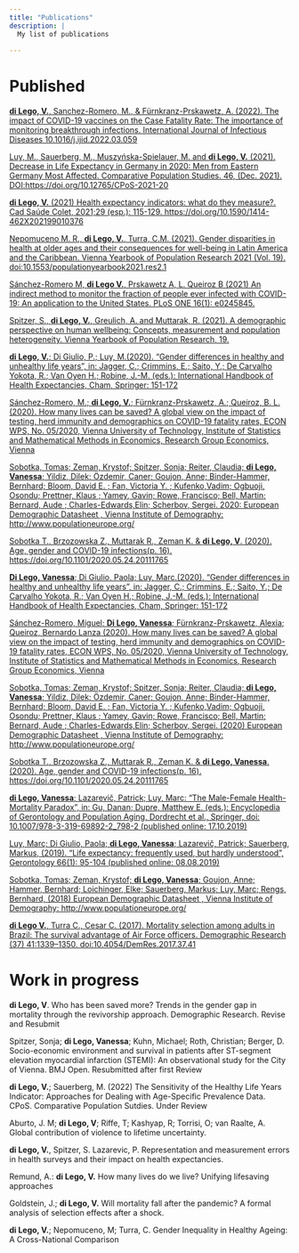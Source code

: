 ```yaml
---
title: "Publications"
description: |
  My list of publications
  
---
```


# Published

[**di Lego, V.**, Sanchez-Romero, M., & Fürnkranz-Prskawetz, A. (2022). The impact of COVID-19 vaccines on the Case Fatality Rate: The importance of monitoring breakthrough infections. International Journal of Infectious Diseases 10.1016/j.ijid.2022.03.059](https://www.sciencedirect.com/science/article/pii/S1201971222001977?via%3Dihub)

[Luy, M., Sauerberg, M., Muszyńska-Spielauer, M. and **di Lego, V.** (2021). Decrease in Life Expectancy in Germany in 2020: Men from Eastern Germany Most Affected. Comparative Population Studies. 46, (Dec. 2021). DOI:https://doi.org/10.12765/CPoS-2021-20](https://comparativepopulationstudies.de/index.php/CPoS/article/view/460)

[**di Lego, V.** (2021) Health expectancy indicators: what do they measure?. Cad Saúde Colet, 2021;29 (esp.): 115-129. https://doi.org/10.1590/1414-462X202199010376](https://www.scielo.br/j/cadsc/a/wc8DBFJs4jRfdR4DG4KT6YM/) 

[Nepomuceno M. R., **di Lego, V.**, Turra, C.M. (2021). Gender disparities in health at older ages and their consequences for well-being in Latin America and the Caribbean. Vienna Yearbook of Population Research 2021 (Vol. 19). doi:10.1553/populationyearbook2021.res2.1](https://www.austriaca.at/0xc1aa5576_0x003c8cc2.pdf)

[Sánchez-Romero M, **di Lego V.**, Prskawetz A, L. Queiroz B (2021) An indirect method to monitor the fraction of people ever infected with COVID-19: An application to the United States. PLoS ONE 16(1): e0245845.](https://doi.org/10.1371/journal.pone.0245845)

[Spitzer, S., **di Lego, V.**, Greulich, A. and Muttarak, R. (2021). A demographic perspective on human wellbeing: Concepts, measurement and population heterogeneity. Vienna Yearbook of Population Research, 19.](https://doi.org/10.1553/populationyearbook2021.int01)

[**di Lego, V.**; Di Giulio, P.; Luy, M.(2020). "Gender differences in healthy and unhealthy life years", in: Jagger, C.; Crimmins, E.; Saito, Y.; De Carvalho Yokota, R.; Van Oyen H.; Robine, J.-M. (eds.): International Handbook of Health Expectancies, Cham, Springer: 151-172](https://link.springer.com/chapter/10.1007%2F978-3-030-37668-0_11)


[Sánchez-Romero, M.; **di Lego, V.**; Fürnkranz-Prskawetz, A.; Queiroz, B. L. (2020). How many lives can be saved? A global view on the impact of testing, herd immunity and demographics on COVID-19 fatality rates, ECON WPS, No. 05/2020, Vienna University of Technology, Institute of Statistics and Mathematical Methods in Economics, Research Group Economics, Vienna](https://www.econstor.eu/bitstream/10419/218732/1/1698672055.pdf)

[Sobotka, Tomas; Zeman, Krystof; Spitzer, Sonja; Reiter, Claudia; **di Lego, Vanessa**; Yildiz, Dilek; Özdemir, Caner; Goujon, Anne; Binder-Hammer, Bernhard; Bloom, David E. ; Fan, Victoria Y. ;  Kufenko,Vadim;  Ogbuoji, Osondu; Prettner, Klaus ;  Yamey, Gavin;  Rowe, Francisco;  Bell, Martin; Bernard, Aude ; Charles-Edwards,Elin; Scherbov, Sergei. 2020: European Demographic Datasheet , Vienna Institute of Demography: http://www.populationeurope.org/](https://www.oeaw.ac.at/vid/data/demographic-data-sheets/european-demographic-data-sheet-2020)

[Sobotka T., Brzozowska Z., Muttarak R., Zeman K. & **di Lego, V**. (2020). Age, gender and COVID-19 infections(p. 16). https://doi.org/10.1101/2020.05.24.20111765](https://www.medrxiv.org/content/10.1101/2020.05.24.20111765v1)

[**Di Lego, Vanessa**; Di Giulio, Paola; Luy, Marc.(2020). "Gender differences in healthy and unhealthy life years", in: Jagger, C.; Crimmins, E.; Saito, Y.; De Carvalho Yokota, R.; Van Oyen H.; Robine, J.-M. (eds.): International Handbook of Health Expectancies, Cham, Springer: 151-172](https://link.springer.com/chapter/10.1007%2F978-3-030-37668-0_11)


[Sánchez-Romero, Miguel; **Di Lego, Vanessa**; Fürnkranz-Prskawetz, Alexia; Queiroz, Bernardo Lanza (2020). How many lives can be saved? A global view on the impact of testing, herd immunity and demographics on COVID-19 fatality rates, ECON WPS, No. 05/2020, Vienna University of Technology, Institute of Statistics and Mathematical Methods in Economics, Research Group Economics, Vienna](https://www.econstor.eu/bitstream/10419/218732/1/1698672055.pdf)

[Sobotka, Tomas; Zeman, Krystof; Spitzer, Sonja; Reiter, Claudia; **di Lego, Vanessa**; Yildiz, Dilek; Özdemir, Caner; Goujon, Anne; Binder-Hammer, Bernhard; Bloom, David E. ; Fan, Victoria Y. ;  Kufenko,Vadim;  Ogbuoji, Osondu; Prettner, Klaus ;  Yamey, Gavin;  Rowe, Francisco;  Bell, Martin; Bernard, Aude ; Charles-Edwards,Elin; Scherbov, Sergei. (2020) European Demographic Datasheet , Vienna Institute of Demography: http://www.populationeurope.org/](https://www.oeaw.ac.at/vid/data/demographic-data-sheets/european-demographic-data-sheet-2020)

[Sobotka T., Brzozowska Z., Muttarak R., Zeman K. & **di Lego, Vanessa**. (2020). Age, gender and COVID-19 infections(p. 16). https://doi.org/10.1101/2020.05.24.20111765](https://www.medrxiv.org/content/10.1101/2020.05.24.20111765v1)

[**di Lego, Vanessa**; Lazarevič, Patrick; Luy, Marc: “The Male-Female Health-Mortality Paradox”, in: Gu, Danan; Dupre, Matthew E. (eds.): Encyclopedia of Gerontology and Population Aging, Dordrecht et al., Springer, doi: 10.1007/978-3-319-69892-2_798-2 (published online: 17.10.2019)](https://link.springer.com/referenceworkentry/10.1007%2F978-3-319-69892-2_798-2)

[Luy, Marc; Di Giulio, Paola; **di Lego, Vanessa**; Lazarevič, Patrick; Sauerberg, Markus, (2019). "Life expectancy: frequently used, but hardly understood", Gerontology 66(1): 95-104 (published online: 08.08.2019)](https://pubmed.ncbi.nlm.nih.gov/31390630/)

[Sobotka, Tomas; Zeman, Krystof; **di Lego, Vanessa**; Goujon, Anne; Hammer, Bernhard; Loichinger, Elke; Sauerberg, Markus; Luy, Marc; Rengs, Bernhard, (2018) European Demographic Datasheet , Vienna Institute of Demography: http://www.populationeurope.org/](https://www.oeaw.ac.at/vid/data/demographic-data-sheets/european-demographic-data-sheet-2018)

[**di Lego V.**, Turra C., Cesar C. (2017). Mortality selection among adults in Brazil: The survival advantage of Air Force officers. Demographic Research (37) 41:1339–1350. doi:10.4054/DemRes.2017.37.41](https://www.demographic-research.org/volumes/vol37/41/default.htm)

# Work in progress

**di Lego, V**. Who has been saved more? Trends in the gender gap in mortality through the revivorship approach. Demographic Research. Revise and Resubmit

Spitzer, Sonja; **di Lego, Vanessa**; Kuhn, Michael; Roth, Christian; Berger, D. Socio-economic environment and survival in patients after ST-segment elevation myocardial infarction (STEMI): An observational study for the City of Vienna. BMJ Open. Resubmitted after first Review

**di Lego, V.**; Sauerberg, M. (2022) The Sensitivity of the Healthy Life Years Indicator: Approaches for Dealing with Age-Specific Prevalence Data. CPoS. Comparative Population Sutdies. Under Review

Aburto, J. M; **di Lego, V**; Riffe, T; Kashyap, R; Torrisi, O; van Raalte, A.  Global contribution of violence to lifetime uncertainty.

**di Lego, V.**, Spitzer, S. Lazarevic, P. Representation and measurement errors in health surveys and their impact on health expectancies.

Remund, A.: **di Lego, V.**  How many lives do we live? Unifying lifesaving approaches

Goldstein, J.; **di Lego, V.** Will mortality fall after the pandemic? A formal analysis of selection effects after a shock.

**di Lego, V.**; Nepomuceno, M; Turra, C. Gender Inequality in Healthy Ageing: A Cross-National Comparison
